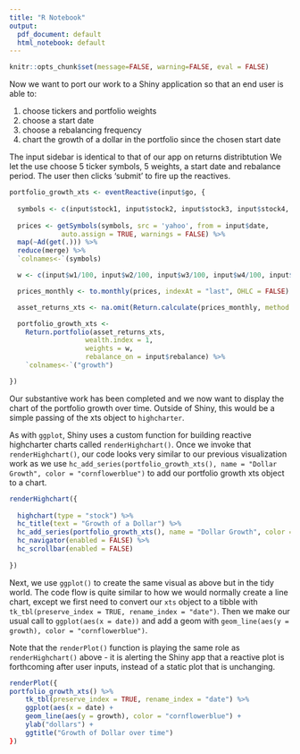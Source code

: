 ```yaml
---
title: "R Notebook"
output:
  pdf_document: default
  html_notebook: default
---
```


```r
knitr::opts_chunk$set(message=FALSE, warning=FALSE, eval = FALSE)
```

Now we want to port our work to a Shiny application so that an end user is able to: 

1) choose tickers and portfolio weights
2) choose a start date
3) choose a rebalancing frequency
4) chart the growth of a dollar in the portfolio since the chosen start date

The input sidebar is identical to that of our app on returns distribtution We let the use choose 5 ticker symbols, 5 weights, a start date and rebalance period. The user then clicks 'submit' to fire up the reactives.  

```r
portfolio_growth_xts <- eventReactive(input$go, {
  
  symbols <- c(input$stock1, input$stock2, input$stock3, input$stock4, input$stock5)
  
  prices <- getSymbols(symbols, src = 'yahoo', from = input$date, 
             auto.assign = TRUE, warnings = FALSE) %>% 
  map(~Ad(get(.))) %>% 
  reduce(merge) %>%
  `colnames<-`(symbols)

  w <- c(input$w1/100, input$w2/100, input$w3/100, input$w4/100, input$w5/100)

  prices_monthly <- to.monthly(prices, indexAt = "last", OHLC = FALSE)

  asset_returns_xts <- na.omit(Return.calculate(prices_monthly, method = "log"))

  portfolio_growth_xts <- 
    Return.portfolio(asset_returns_xts, 
                   wealth.index = 1, 
                   weights = w, 
                   rebalance_on = input$rebalance) %>% 
    `colnames<-`("growth")

})
```


Our substantive work has been completed and we now want to display the chart of the portfolio growth over time.  Outside of Shiny, this would be a simple passing of the xts object to `highcharter`. 

As with `ggplot`, Shiny uses a custom function for building reactive highcharter charts called `renderHighchart()`. Once we invoke that `renderHighchart()`, our code looks very similar to our previous visualization work as we use `hc_add_series(portfolio_growth_xts(), name = "Dollar Growth", color = "cornflowerblue")` to add our portfolio growth xts object to a chart.

```r
renderHighchart({
  
  highchart(type = "stock") %>%
  hc_title(text = "Growth of a Dollar") %>%
  hc_add_series(portfolio_growth_xts(), name = "Dollar Growth", color = "cornflowerblue") %>%
  hc_navigator(enabled = FALSE) %>% 
  hc_scrollbar(enabled = FALSE) 
  
})
```

Next, we use `ggplot()` to create the same visual as above but in the tidy world. The code flow is quite similar to how we would normally create a line chart, except we first need to convert our `xts` object to a tibble with `tk_tbl(preserve_index = TRUE, rename_index = "date")`.  Then we make our usual call to `ggplot(aes(x = date))` and add a geom with `geom_line(aes(y = growth), color = "cornflowerblue")`.

Note that the `renderPlot()` function is playing the same role as `renderHighchart()` above - it is alerting the Shiny app that a reactive plot is forthcoming after user inputs, instead of a static plot that is unchanging.

```r
renderPlot({
portfolio_growth_xts() %>% 
    tk_tbl(preserve_index = TRUE, rename_index = "date") %>% 
    ggplot(aes(x = date) +
    geom_line(aes(y = growth), color = "cornflowerblue") +
    ylab("dollars") + 
    ggtitle("Growth of Dollar over time")
})
```







